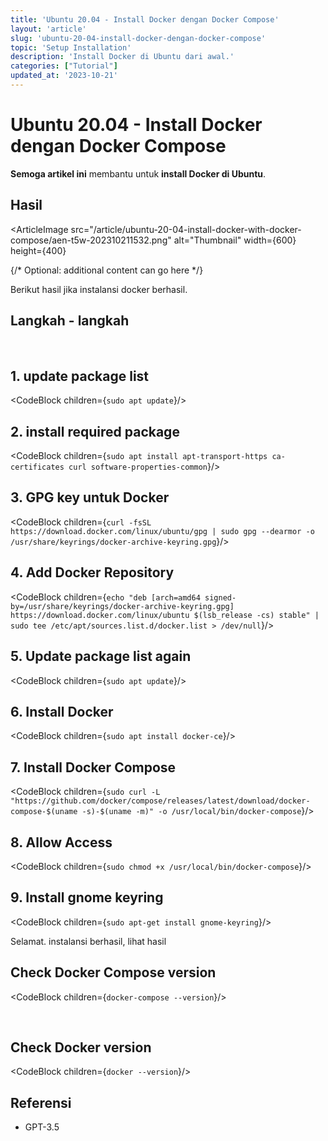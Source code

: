 ```yaml
---
title: 'Ubuntu 20.04 - Install Docker dengan Docker Compose'
layout: 'article'
slug: 'ubuntu-20-04-install-docker-dengan-docker-compose'
topic: 'Setup Installation'
description: 'Install Docker di Ubuntu dari awal.'
categories: ["Tutorial"]
updated_at: '2023-10-21'
---
```



<ArticleHeader>

# Ubuntu 20.04 - Install Docker dengan Docker Compose

<strong className="text-brand-blue-medium">Semoga artikel ini</strong> membantu untuk <strong className="text-brand-purple">install Docker di Ubuntu</strong>.

</ArticleHeader>

<ArticleContent>

## Hasil

<ArticleImage
  src="/article/ubuntu-20-04-install-docker-with-docker-compose/aen-t5w-202310211532.png"
  alt="Thumbnail"
  width={600}
  height={400}
>
  {/* Optional: additional content can go here */}
</ArticleImage>

Berikut hasil jika instalansi docker berhasil.

## Langkah - langkah

<br />

## 1. update package list

<CodeBlock children={`sudo apt update`}/>

## 2. install required package

<CodeBlock children={`sudo apt install apt-transport-https ca-certificates curl software-properties-common`}/>

## 3. GPG key untuk Docker

<CodeBlock children={`curl -fsSL https://download.docker.com/linux/ubuntu/gpg | sudo gpg --dearmor -o /usr/share/keyrings/docker-archive-keyring.gpg`}/>

## 4. Add Docker Repository

<CodeBlock children={`echo "deb [arch=amd64 signed-by=/usr/share/keyrings/docker-archive-keyring.gpg] https://download.docker.com/linux/ubuntu $(lsb_release -cs) stable" | sudo tee /etc/apt/sources.list.d/docker.list > /dev/null`}/>

## 5. Update package list again

<CodeBlock children={`sudo apt update`}/>


## 6. Install Docker

<CodeBlock children={`sudo apt install docker-ce`}/>


## 7. Install Docker Compose

<CodeBlock children={`sudo curl -L "https://github.com/docker/compose/releases/latest/download/docker-compose-$(uname -s)-$(uname -m)" -o /usr/local/bin/docker-compose`}/>

## 8. Allow Access

<CodeBlock children={`sudo chmod +x /usr/local/bin/docker-compose`}/>

## 9. Install gnome keyring

<CodeBlock children={`sudo apt-get install gnome-keyring`}/>

Selamat. instalansi berhasil, lihat hasil

## Check Docker Compose version

<CodeBlock children={`docker-compose --version`}/>

<br/>

## Check Docker version

<CodeBlock children={`docker --version`}/>


</ArticleContent>

<ArticleSidebar>

## Referensi
- GPT-3.5

</ArticleSidebar>
